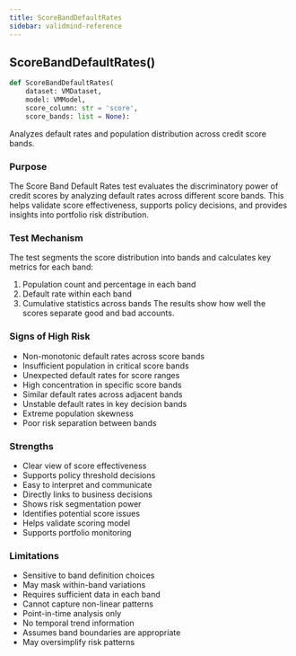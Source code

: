 ```yaml
---
title: ScoreBandDefaultRates
sidebar: validmind-reference
---
```


## ScoreBandDefaultRates[()]{.muted}

<!-- function.qmd.jinja2 - function signature -->

```python
def ScoreBandDefaultRates(
    dataset: VMDataset,
    model: VMModel,
    score_column: str = 'score',
    score_bands: list = None):
```

Analyzes default rates and population distribution across credit score bands.

### Purpose

The Score Band Default Rates test evaluates the discriminatory power of credit scores by analyzing default rates across different score bands. This helps validate score effectiveness, supports policy decisions, and provides insights into portfolio risk distribution.

### Test Mechanism

The test segments the score distribution into bands and calculates key metrics for each band:

1. Population count and percentage in each band
1. Default rate within each band
1. Cumulative statistics across bands The results show how well the scores separate good and bad accounts.

### Signs of High Risk

- Non-monotonic default rates across score bands
- Insufficient population in critical score bands
- Unexpected default rates for score ranges
- High concentration in specific score bands
- Similar default rates across adjacent bands
- Unstable default rates in key decision bands
- Extreme population skewness
- Poor risk separation between bands

### Strengths

- Clear view of score effectiveness
- Supports policy threshold decisions
- Easy to interpret and communicate
- Directly links to business decisions
- Shows risk segmentation power
- Identifies potential score issues
- Helps validate scoring model
- Supports portfolio monitoring

### Limitations

- Sensitive to band definition choices
- May mask within-band variations
- Requires sufficient data in each band
- Cannot capture non-linear patterns
- Point-in-time analysis only
- No temporal trend information
- Assumes band boundaries are appropriate
- May oversimplify risk patterns
